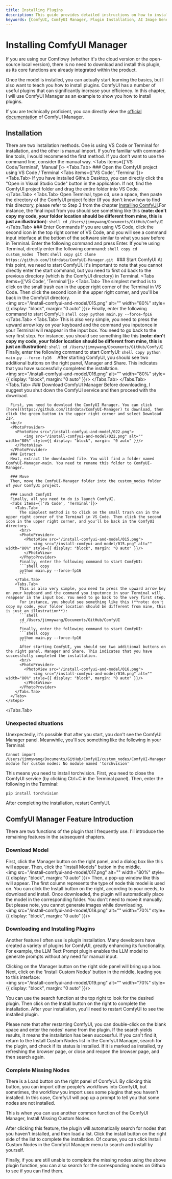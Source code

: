```yaml
---
title: Installing Plugins
description: This guide provides detailed instructions on how to install plugins and the ComfyUI Manager for ComfyUI, a powerful tool for AI image generation. Learn how to enhance your ComfyUI experience with additional tools and features. Ideal for users looking to maximize their efficiency with ComfyUI.
keywords: [ComfyUI, ComfyUI Manager, Plugin Installation, AI Image Generation, VS Code, Terminal Commands, GitHub Desktop, Efficiency Tools, AI Tools, Image Manipulation, AI Workflow, AI Tutorial]
---
```



# Installing ComfyUI Manager

<Callout type="warning" emoji="⚠️">
  If you are using our Comflowy (whether it's the cloud version or the open-source local version), there is no need to download and install this plugin, as its core functions are already integrated within the product.
</Callout>

Once the model is installed, you can actually start learning the basics, but I also want to teach you how to install plugins. ComfyUI has a number of useful plugins that can significantly increase your efficiency. In this chapter, I will use ComfyUI Manager as an example to show you how to install plugins.

If you are technically proficient, you can directly view the [official documentation](https://github.com/ltdrdata/ComfyUI-Manager) of ComfyUI Manager.


## Installation

There are two installation methods. One is using VS Code or Terminal for installation, and the other is manual import. If you're familiar with command-line tools, I would recommend the first method. If you don't want to use the command line, consider the manual way.
<Tabs items={['VS Code/Terminal', 'Manual']}>
  <Tabs.Tab>
    <Steps>
      ### Open the ComfyUI project using VS Code / Terminal
      <Tabs items={['VS Code', 'Terminal']}>
        <Tabs.Tab>
          If you have installed Github Desktop, you can directly click the "Open in Visual Studio Code" button in the application. If not, find the ComfyUI project folder and drag the entire folder into VS Code.
        </Tabs.Tab>
        <Tabs.Tab>
          Open Terminal, type cd, use a space, then paste the directory of the ComfyUI project folder (If you don't know how to find this directory, please refer to Step 3 from the chapter [Installing ComfyUI](../install.mdx).For instance, the final input from you should see something like this (**note: don't copy my code, your folder location should be different from mine, this is just an illustration**):
          ```shell
          cd /Users/jimmywang/Documents/GitHub/ComfyUI
          ```
        </Tabs.Tab>
      </Tabs>
      ### Enter Commands
      If you are using VS Code, click the second icon in the top right corner of VS Code, and you will see a command input interface at the bottom of the software similar to what you saw before in Terminal. Enter the following command and press Enter. If you're using Terminal, directly enter the following command:
      ```shell copy
      cd custom_nodes
      ```
      Then:
      ```shell copy
      git clone https://github.com/ltdrdata/ComfyUI-Manager.git
      ```
      ### Start ComfyUI
      At this point, we need to start ComfyUI. It's important to note that you cannot directly enter the start command, but you need to first cd back to the previous directory (which is the ComfyUI directory) in Terminal. 
      <Tabs items={['VS Code', 'Terminal']}>
        <Tabs.Tab>
          The simplest method is to click on the small trash can in the upper right corner of the Terminal in VS Code. Then click the second icon in the upper right corner, and you'll be back in the ComfyUI directory.
          <br/>
          <PhotoProvider>
            <PhotoView src="/install-comfyui-and-model/015.png">
                <img src="/install-comfyui-and-model/015.png" alt="" width="80%" style={{ display: "block", margin: "0 auto" }}/>
            </PhotoView>
          </PhotoProvider>
          Finally, enter the following command to start ComfyUI:
          ```shell copy
          python main.py --force-fp16 
          ```
        </Tabs.Tab>
        <Tabs.Tab>
          This is also very simple, you need to press the upward arrow key on your keyboard and the command you inputonce in your Terminal will reappear in the input box. You need to go back to the very first step.
          For instance, you should see something like this (**note: don't copy my code, your folder location should be different from mine, this is just an illustration**):
          ```shell
          cd /Users/jimmywang/Documents/GitHub/ComfyUI
          ```
          Finally, enter the following command to start ComfyUI:
          ```shell copy
          python main.py --force-fp16 
          ```
          After starting ComfyUI, you should see two additional buttons on the right panel, Manager and Share. This indicates that you have successfully completed the installation.
          <br/>
          <PhotoProvider>
            <PhotoView src="/install-comfyui-and-model/016.png">
                <img src="/install-comfyui-and-model/016.png" alt="" width="80%" style={{ display: "block", margin: "0 auto" }}/>
            </PhotoView>
          </PhotoProvider>
        </Tabs.Tab>
      </Tabs>
    </Steps>
  </Tabs.Tab>
  <Tabs.Tab>
    <Steps>
      ### Download ComfyUI Manager
      Before downloading, I suggest you shut down the ComfyUI service and then proceed with the download.

      First, you need to download the ComfyUI Manager. You can click [here](https://github.com/ltdrdata/ComfyUI-Manager) to download, then click the green button in the upper right corner and select Download ZIP. 
      <br/>
      <PhotoProvider>
        <PhotoView src="/install-comfyui-and-model/022.png">
            <img src="/install-comfyui-and-model/022.png" alt="" width="80%" style={{ display: "block", margin: "0 auto" }}/>
        </PhotoView>
      </PhotoProvider>
      ### Extract
      Next, extract the downloaded file. You will find a folder named ComfyUI-Manager-main. You need to rename this folder to ComfyUI-Manager.

      ### Move
      Then, move the ComfyUI-Manager folder into the custom_nodes folder of your ComfyUI project.
      
      ### Launch ComfyUI
      Finally, all you need to do is launch ComfyUI.
      <Tabs items={['VS Code', 'Terminal']}>
        <Tabs.Tab>
          The simplest method is to click on the small trash can in the upper right corner of the Terminal in VS Code. Then click the second icon in the upper right corner, and you'll be back in the ComfyUI directory.
          <br/>
          <PhotoProvider>
            <PhotoView src="/install-comfyui-and-model/015.png">
                <img src="/install-comfyui-and-model/015.png" alt="" width="80%" style={{ display: "block", margin: "0 auto" }}/>
            </PhotoView>
          </PhotoProvider>
          Finally, enter the following command to start ComfyUI:
          ```shell copy
          python main.py --force-fp16 
          ```
        </Tabs.Tab>
        <Tabs.Tab>
          This is also very simple, you need to press the upward arrow key on your keyboard and the command you inputonce in your Terminal will reappear in the input box. You need to go back to the very first step.
          For instance, you should see something like this (**note: don't copy my code, your folder location should be different from mine, this is just an illustration**):
          ```shell
          cd /Users/jimmywang/Documents/GitHub/ComfyUI
          ```
          Finally, enter the following command to start ComfyUI:
          ```shell copy
          python main.py --force-fp16 
          ```
          After starting ComfyUI, you should see two additional buttons on the right panel, Manager and Share. This indicates that you have successfully completed the installation.
          <br/>
          <PhotoProvider>
            <PhotoView src="/install-comfyui-and-model/016.png">
                <img src="/install-comfyui-and-model/016.png" alt="" width="80%" style={{ display: "block", margin: "0 auto" }}/>
            </PhotoView>
          </PhotoProvider>
        </Tabs.Tab>
      </Tabs>
    </Steps>
  </Tabs.Tab>
</Tabs>

### Unexpected situations
Unexpectedly, it's possible that after you start, you don't see the ComfyUI Manager panel. Meanwhile, you'll see something like the following in your Terminal:
```shell
Cannot import /Users/jimmywang/Documents/GitHub/ComfyUI/custom_nodes/ComfyUI-Manager module for custom nodes: No module named 'torchvision'
```
This means you need to install torchvision. First, you need to close the ComfyUI service (by clicking Ctrl+C in the Terminal panel). Then, enter the following in the Terminal:
```shell copy
pip install torchvision
```
After completing the installation, restart ComfyUI.

## ComfyUI Manager Feature Introduction
There are two functions of the plugin that I frequently use. I'll introduce the remaining features in the subsequent chapters.

### Download Model
First, click the Manager button on the right panel, and a dialog box like this will appear. Then, click the "Install Models" button in the middle.
<br/>
<PhotoProvider>
  <PhotoView src="/install-comfyui-and-model/017.png">
      <img src="/install-comfyui-and-model/017.png" alt="" width="80%" style={{ display: "block", margin: "0 auto" }}/>
  </PhotoView>
</PhotoProvider>
Then, a pop-up window like this will appear. The first column represents the type of node this model is used on. You can click the Install button on the right, according to your needs, to download and install. Once downloaded, the plugin will automatically place the model in the corresponding folder. You don't need to move it manually.
But please note, you cannot generate images while downloading.
<br/>
<PhotoProvider>
  <PhotoView src="/install-comfyui-and-model/018.png">
      <img src="/install-comfyui-and-model/018.png" alt="" width="70%" style={{ display: "block", margin: "0 auto" }}/>
  </PhotoView>
</PhotoProvider>

### Downloading and Installing Plugins

Another feature I often use is plugin installation. Many developers have created a variety of plugins for ComfyUI, greatly enhancing its functionality. For example, the LLM Text Prompt plugin enables the LLM model to generate prompts without any need for manual input.

Clicking on the Manager button on the right side panel will bring up a box. Next, click on the 'Install Custom Nodes' button in the middle, leading you to this interface:
<br/>
<PhotoProvider>
  <PhotoView src="/install-comfyui-and-model/019.png">
      <img src="/install-comfyui-and-model/019.png" alt="" width="70%" style={{ display: "block", margin: "0 auto" }}/>
  </PhotoView>
</PhotoProvider>

You can use the search function at the top right to look for the desired plugin. Then click on the Install button on the right to complete the installation. After your installation, you'll need to restart ComfyUI to see the installed plugin.

<Callout type="warning" emoji="⚠️">
  Please note that after restarting ComfyUI, you can double-click on the blank space and enter the nodes' name from the plugin. If the search yields results, it means the installation has been successful. If you can't find it, return to the Install Custom Nodes list in the ComfyUI Manager, search for the plugin, and check if its status is installed. If it is marked as installed, try refreshing the browser page, or close and reopen the browser page, and then search again.
</Callout>

### Complete Missing Nodes
There is a Load button on the right panel of ComfyUI. By clicking this button, you can import other people's workflows into ComfyUI, but sometimes, the workflow you import uses some plugins that you haven't installed. In this case, ComfyUI will pop up a prompt to tell you that some nodes are not installed.

This is when you can use another common function of the ComfyUI Manager, Install Missing Custom Nodes.

After clicking this feature, the plugin will automatically search for nodes that you haven't installed, and then load a list. Click the install button on the right side of the list to complete the installation. Of course, you can click Install Custom Nodes in the ComfyUI Manager menu to search and install by yourself. 

Finally, if you are still unable to complete the missing nodes using the above plugin function, you can also search for the corresponding nodes on Github to see if you can find them.

<Subscribe />